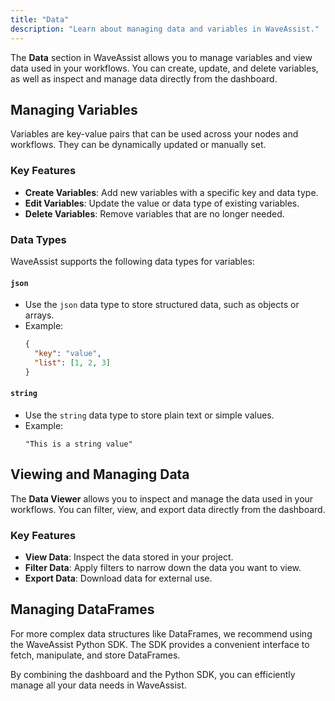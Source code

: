 ```yaml
---
title: "Data"
description: "Learn about managing data and variables in WaveAssist."
---
```


The **Data** section in WaveAssist allows you to manage variables and view data used in your workflows. You can create, update, and delete variables, as well as inspect and manage data directly from the dashboard.

## Managing Variables

Variables are key-value pairs that can be used across your nodes and workflows. They can be dynamically updated or manually set.

### Key Features
- **Create Variables**: Add new variables with a specific key and data type.
- **Edit Variables**: Update the value or data type of existing variables.
- **Delete Variables**: Remove variables that are no longer needed.

### Data Types
WaveAssist supports the following data types for variables:

#### `json`
- Use the `json` data type to store structured data, such as objects or arrays.
- Example:
  ```json
  {
    "key": "value",
    "list": [1, 2, 3]
  }
  ```

#### `string`
- Use the `string` data type to store plain text or simple values.
- Example:
  ```plaintext
  "This is a string value"
  ```

## Viewing and Managing Data

The **Data Viewer** allows you to inspect and manage the data used in your workflows. You can filter, view, and export data directly from the dashboard.

### Key Features
- **View Data**: Inspect the data stored in your project.
- **Filter Data**: Apply filters to narrow down the data you want to view.
- **Export Data**: Download data for external use.

## Managing DataFrames

For more complex data structures like DataFrames, we recommend using the WaveAssist Python SDK. The SDK provides a convenient interface to fetch, manipulate, and store DataFrames.


By combining the dashboard and the Python SDK, you can efficiently manage all your data needs in WaveAssist.